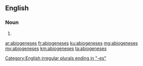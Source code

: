 ==English==

===Noun===
{{head|en|plural}}

# {{plural of|abiogenesis|lang=en}}

[[Category:English irregular plurals ending in "-es"]]

[[ar:abiogeneses]]
[[fr:abiogeneses]]
[[ku:abiogeneses]]
[[mg:abiogeneses]]
[[my:abiogeneses]]
[[km:abiogeneses]]
[[ta:abiogeneses]]